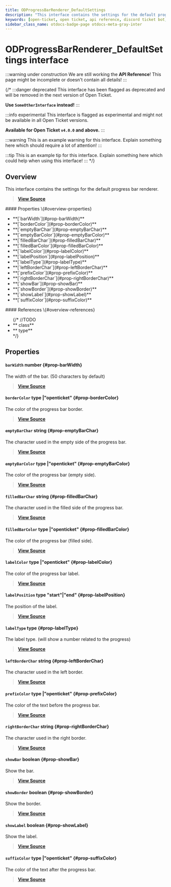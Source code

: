 ```yaml
---
title: ODProgressBarRenderer_DefaultSettings
description: "This interface contains the settings for the default progress bar renderer."
keywords: [open-ticket, open ticket, api reference, discord ticket bot, interface]
sidebar_class_name: otdocs-badge-page otdocs-meta-gray-inter
---
```

<head>
    <link rel="apple-touch-icon" href="/img/logo_vertical.png"/>
</head>

# ODProgressBarRenderer_DefaultSettings <M color="gray">interface</M>

:::warning under construction
We are still working the **API Reference**! This page might be incomplete or doesn't contain all details!
:::

{/*
:::danger deprecated
This interface has been flagged as deprecated and will be removed in the next version of Open Ticket.

**Use `SomeOtherInterface` instead!**
:::

:::info experimental
This interface is flagged as experimental and might not be available in all Open Ticket versions.

**Available for Open Ticket `v4.0.0` and above.**
:::

:::warning
This is an example warning for this interface. Explain something here which should require a lot of attention!
:::

:::tip
This is an example tip for this interface. Explain something here which could help when using this interface!
:::
*/}

## Overview
This interface contains the settings for the default progress bar renderer.

> [**View Source**](https://otgithub.dj-dj.be/tree/main/src/core/api/defaults/progressbar.ts#L17)

<FlexHorizontal>
<div style={{width:"50%"}}>
    #### Properties \{#overview-properties}
    <ul>
        <li>**[`barWidth`](#prop-barWidth)**</li>
        <li>**[`borderColor`](#prop-borderColor)**</li>
        <li>**[`emptyBarChar`](#prop-emptyBarChar)**</li>
        <li>**[`emptyBarColor`](#prop-emptyBarColor)**</li>
        <li>**[`filledBarChar`](#prop-filledBarChar)**</li>
        <li>**[`filledBarColor`](#prop-filledBarColor)**</li>
        <li>**[`labelColor`](#prop-labelColor)**</li>
        <li>**[`labelPosition`](#prop-labelPosition)**</li>
        <li>**[`labelType`](#prop-labelType)**</li>
        <li>**[`leftBorderChar`](#prop-leftBorderChar)**</li>
        <li>**[`prefixColor`](#prop-prefixColor)**</li>
        <li>**[`rightBorderChar`](#prop-rightBorderChar)**</li>
        <li>**[`showBar`](#prop-showBar)**</li>
        <li>**[`showBorder`](#prop-showBorder)**</li>
        <li>**[`showLabel`](#prop-showLabel)**</li>
        <li>**[`suffixColor`](#prop-suffixColor)**</li>
    </ul>
</div>
<div style={{width:"50%"}}>
    #### References \{#overview-references}
    <ul>
        {/*
        //TODO
        <li>**<code><ApiUrl url="class:ODId" label="api.ODId"/></code> <M color="purple">class</M>**</li>
        <li>**<code><ApiUrl url="type:ODExampleType" label="api.ODExampleType"/></code> <M color="brown">type</M>**</li>
        */}
    </ul>
</div>
</FlexHorizontal>

## Properties
<Divider></Divider>
#### `barWidth` <M color="green">number</M> <ApiBlock><ApiUrl url="js:number" label="number"/></ApiBlock> \{#prop-barWidth}
The width of the bar. (50 characters by default)

> [**View Source**](https://otgithub.dj-dj.be/tree/main/src/core/api/defaults/progressbar.ts#L44)

<Divider></Divider>
#### `borderColor` <M color="brown">type</M> <ApiBlock><ApiUrl url="type:ODValidConsoleColor" label="api.ODValidConsoleColor"/>|"openticket"</ApiBlock> \{#prop-borderColor}
The color of the progress bar border.

> [**View Source**](https://otgithub.dj-dj.be/tree/main/src/core/api/defaults/progressbar.ts#L19)

<Divider></Divider>
#### `emptyBarChar` <M color="blue">string</M> <ApiBlock><ApiUrl url="js:string" label="string"/></ApiBlock> \{#prop-emptyBarChar}
The character used in the empty side of the progress bar.

> [**View Source**](https://otgithub.dj-dj.be/tree/main/src/core/api/defaults/progressbar.ts#L38)

<Divider></Divider>
#### `emptyBarColor` <M color="brown">type</M> <ApiBlock><ApiUrl url="type:ODValidConsoleColor" label="api.ODValidConsoleColor"/>|"openticket"</ApiBlock> \{#prop-emptyBarColor}
The color of the progress bar (empty side).

> [**View Source**](https://otgithub.dj-dj.be/tree/main/src/core/api/defaults/progressbar.ts#L23)

<Divider></Divider>
#### `filledBarChar` <M color="blue">string</M> <ApiBlock><ApiUrl url="js:string" label="string"/></ApiBlock> \{#prop-filledBarChar}
The character used in the filled side of the progress bar.

> [**View Source**](https://otgithub.dj-dj.be/tree/main/src/core/api/defaults/progressbar.ts#L36)

<Divider></Divider>
#### `filledBarColor` <M color="brown">type</M> <ApiBlock><ApiUrl url="type:ODValidConsoleColor" label="api.ODValidConsoleColor"/>|"openticket"</ApiBlock> \{#prop-filledBarColor}
The color of the progress bar (filled side).

> [**View Source**](https://otgithub.dj-dj.be/tree/main/src/core/api/defaults/progressbar.ts#L21)

<Divider></Divider>
#### `labelColor` <M color="brown">type</M> <ApiBlock><ApiUrl url="type:ODValidConsoleColor" label="api.ODValidConsoleColor"/>|"openticket"</ApiBlock> \{#prop-labelColor}
The color of the progress bar label.

> [**View Source**](https://otgithub.dj-dj.be/tree/main/src/core/api/defaults/progressbar.ts#L29)

<Divider></Divider>
#### `labelPosition` <M color="brown">type</M> <ApiBlock>"start"|"end"</ApiBlock> \{#prop-labelPosition}
The position of the label.

> [**View Source**](https://otgithub.dj-dj.be/tree/main/src/core/api/defaults/progressbar.ts#L42)

<Divider></Divider>
#### `labelType` <M color="brown">type</M> <ApiBlock><ApiUrl url="type:ODProgressBarRenderer_DefaultSettingsLabel" label="api.ODProgressBarRenderer_DefaultSettingsLabel"/></ApiBlock> \{#prop-labelType}
The label type. (will show a number related to the progress)

> [**View Source**](https://otgithub.dj-dj.be/tree/main/src/core/api/defaults/progressbar.ts#L40)

<Divider></Divider>
#### `leftBorderChar` <M color="blue">string</M> <ApiBlock><ApiUrl url="js:string" label="string"/></ApiBlock> \{#prop-leftBorderChar}
The character used in the left border.

> [**View Source**](https://otgithub.dj-dj.be/tree/main/src/core/api/defaults/progressbar.ts#L32)

<Divider></Divider>
#### `prefixColor` <M color="brown">type</M> <ApiBlock><ApiUrl url="type:ODValidConsoleColor" label="api.ODValidConsoleColor"/>|"openticket"</ApiBlock> \{#prop-prefixColor}
The color of the text before the progress bar.

> [**View Source**](https://otgithub.dj-dj.be/tree/main/src/core/api/defaults/progressbar.ts#L25)

<Divider></Divider>
#### `rightBorderChar` <M color="blue">string</M> <ApiBlock><ApiUrl url="js:string" label="string"/></ApiBlock> \{#prop-rightBorderChar}
The character used in the right border.

> [**View Source**](https://otgithub.dj-dj.be/tree/main/src/core/api/defaults/progressbar.ts#L34)

<Divider></Divider>
#### `showBar` <M color="red">boolean</M> <ApiBlock><ApiUrl url="js:boolean" label="boolean"/></ApiBlock> \{#prop-showBar}
Show the bar.

> [**View Source**](https://otgithub.dj-dj.be/tree/main/src/core/api/defaults/progressbar.ts#L47)

<Divider></Divider>
#### `showBorder` <M color="red">boolean</M> <ApiBlock><ApiUrl url="js:boolean" label="boolean"/></ApiBlock> \{#prop-showBorder}
Show the border.

> [**View Source**](https://otgithub.dj-dj.be/tree/main/src/core/api/defaults/progressbar.ts#L51)

<Divider></Divider>
#### `showLabel` <M color="red">boolean</M> <ApiBlock><ApiUrl url="js:boolean" label="boolean"/></ApiBlock> \{#prop-showLabel}
Show the label.

> [**View Source**](https://otgithub.dj-dj.be/tree/main/src/core/api/defaults/progressbar.ts#L49)

<Divider></Divider>
#### `suffixColor` <M color="brown">type</M> <ApiBlock><ApiUrl url="type:ODValidConsoleColor" label="api.ODValidConsoleColor"/>|"openticket"</ApiBlock> \{#prop-suffixColor}
The color of the text after the progress bar.

> [**View Source**](https://otgithub.dj-dj.be/tree/main/src/core/api/defaults/progressbar.ts#L27)

<Divider></Divider>

